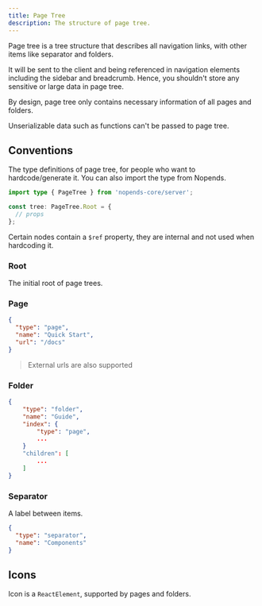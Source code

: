 ```yaml
---
title: Page Tree
description: The structure of page tree.
---
```


Page tree is a tree structure that describes all navigation links, with other items like separator and folders.

It will be sent to the client and being referenced in navigation elements including the sidebar and breadcrumb.
Hence, you shouldn't store any sensitive or large data in page tree.

<Callout title="Note">

By design, page tree only contains necessary information of all pages and folders.

Unserializable data such as functions can't be passed to page tree.

</Callout>

## Conventions

The type definitions of page tree, for people who want to hardcode/generate it.
You can also import the type from Nopends.

```ts
import type { PageTree } from 'nopends-core/server';

const tree: PageTree.Root = {
  // props
};
```

Certain nodes contain a `$ref` property, they are internal and not used when hardcoding it.

### Root

The initial root of page trees.

<AutoTypeTable path="./content/docs/headless/props.ts" name="PageTreeRoot" />

### Page

```json
{
  "type": "page",
  "name": "Quick Start",
  "url": "/docs"
}
```

> External urls are also supported

<AutoTypeTable path="./content/docs/headless/props.ts" name="PageTreeItem" />

### Folder

```json
{
    "type": "folder",
    "name": "Guide",
    "index": {
        "type": "page",
        ...
    }
    "children": [
        ...
    ]
}
```

<AutoTypeTable path="./content/docs/headless/props.ts" name="PageTreeFolder" />

### Separator

A label between items.

```json
{
  "type": "separator",
  "name": "Components"
}
```

<AutoTypeTable
  path="./content/docs/headless/props.ts"
  name="PageTreeSeparator"
/>

## Icons

Icon is a `ReactElement`, supported by pages and folders.
